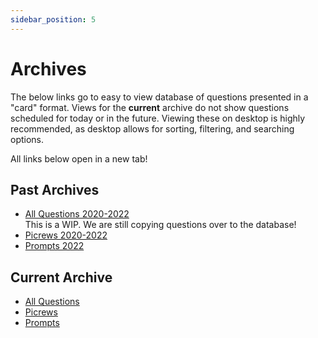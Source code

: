 ```yaml
---
sidebar_position: 5
---
```


# Archives

The below links go to easy to view database of questions presented in a "card"
format. Views for the **current** archive do not show questions scheduled for
today or in the future. Viewing these on desktop is highly recommended, as
desktop allows for sorting, filtering, and searching options.

All links below open in a new tab!

## Past Archives
- [All Questions 2020-2022](https://airtable.com/shr0QCrhNa3YZcXoE)<br />
  <span class="inlineNote">
  	This is a WIP. We are still copying questions over to the database!
  </span>
- [Picrews 2020-2022](https://airtable.com/shr1z6szXmfWVB5Cb)
- [Prompts 2022](https://airtable.com/shrtXt8E5Y7jndkXm)

## Current Archive
- [All Questions](https://airtable.com/shrDecyFWLVC8CdIf/tblgglQZGJYsjvbl8)
- [Picrews](https://airtable.com/shrpf8a42Z8Jih2Rt/tblgglQZGJYsjvbl8)
- [Prompts](https://airtable.com/shrbMx9nxf7NavPXN/tblgglQZGJYsjvbl8)
